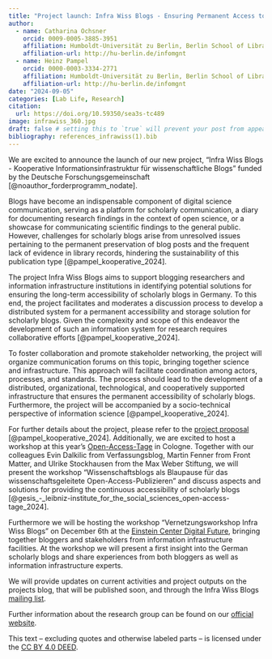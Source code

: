 ```yaml
---
title: "Project launch: Infra Wiss Blogs - Ensuring Permanent Access to Scholarly Blogs"
author:
  - name: Catharina Ochsner
    orcid: 0009-0005-3885-3951
    affiliation: Humboldt-Universität zu Berlin, Berlin School of Library and Information Science
    affiliation-url: http://hu-berlin.de/infomgnt 
  - name: Heinz Pampel
    orcid: 0000-0003-3334-2771 
    affiliation: Humboldt-Universität zu Berlin, Berlin School of Library and Information Science (IBI) & Helmholtz-Gemeinschaft, Helmholtz Open Science Office
    affiliation-url: http://hu-berlin.de/infomgnt
date: "2024-09-05"
categories: [Lab Life, Research]
citation: 
  url: https://doi.org/10.59350/sea3s-tc489  
image: infrawiss_360.jpg
draft: false # setting this to `true` will prevent your post from appearing on your listing page until you're ready!
bibliography: references_infrawiss(1).bib 
---
```

We are excited to announce the launch of our new project, “Infra Wiss Blogs - Kooperative Informationsinfrastruktur für wissenschaftliche Blogs” funded by the Deutsche Forschungsgemeinschaft [@noauthor_forderprogramm_nodate].

Blogs have become an indispensable component of digital science communication, serving as a platform for scholarly communication, a diary for documenting research findings in the context of open science, or a showcase for communicating scientific findings to the general public. However, challenges for scholarly blogs arise from unresolved issues pertaining to the permanent preservation of blog posts and the frequent lack of evidence in library records, hindering the sustainability of this publication type [@pampel_kooperative_2024].

The project Infra Wiss Blogs aims to support blogging researchers and information infrastructure institutions in identifying potential solutions for ensuring the long-term accessibility of scholarly blogs in Germany. To this end, the project facilitates and moderates a discussion process to develop a distributed system for a permanent accessibility and storage solution for scholarly blogs. Given the complexity and scope of this endeavor the development of such an information system for research requires collaborative efforts [@pampel_kooperative_2024].

To foster collaboration and promote stakeholder networking, the project will organize communication forums on this topic, bringing together science and infrastructure. This approach will facilitate coordination among actors, processes, and standards. The process should lead to the development of a distributed, organizational, technological, and cooperatively supported infrastructure that ensures the permanent accessibility of scholarly blogs. Furthermore, the project will be accompanied by a socio-technical perspective of information science [@pampel_kooperative_2024].

For further details about the project, please refer to the [project proposal](https://doi.org/10.5281/zenodo.13234482) [@pampel_kooperative_2024]. Additionally, we are excited to host a workshop at this year's [Open-Access-Tage](https://open-access-tage.de/open-access-tage-2024-koeln) in Cologne. Together with our colleagues Evin Dalkilic from Verfassungsblog, Martin Fenner from Front Matter, and Ulrike Stockhausen from the Max Weber Stiftung, we will present the workshop “Wissenschaftsblogs als Blaupause für das wissenschaftsgeleitete Open-Access-Publizieren” and discuss aspects and solutions for providing the continuous accessibility of scholarly blogs [@gesis_-_leibniz-institute_for_the_social_sciences_open-access-tage_2024].

Furthermore we will be hosting the workshop “Vernetzungsworkshop Infra Wiss Blogs” on December 6th at the [Einstein Center Digital Future](https://www.digital-future.berlin/), bringing together bloggers and stakeholders from information infrastructure facilities. At the workshop we will present a first insight into the German scholarly blogs and share experiences from both bloggers as well as information infrastructure experts.

We will provide updates on current activities and project outputs on the projects blog, that will be published soon, and through the Infra Wiss Blogs [mailing list](infrawissblogs-ibi@lists.hu-berlin.de).

Further information about the research group can be found on our [official website](http://hu.berlin/infomgnt).

This text – excluding quotes and otherwise labeled parts – is licensed under the [CC BY 4.0 DEED](https://creativecommons.org/licenses/by/4.0/deed.de).
